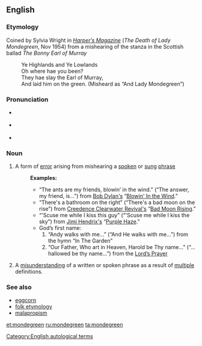 {{was wotd|2006|June|30}}
==English==

{{wikipedia}}

===Etymology===
Coined by Sylvia Wright in ''[[w:Harper's Magazine|Harper’s Magazine]]'' (''The Death of Lady Mondegreen'', Nov 1954) from a mishearing of the stanza in the Scottish ballad ''The Bonny Earl of Murray''
: Ye Highlands and Ye Lowlands
: Oh where hae you been?
: They hae slay the Earl of Murray,
: And laid him on the green. (Misheard as “And Lady Mondegreen”)

===Pronunciation===
* {{a|UK}} {{IPA|/ˈmɒndəɡri:n/}}
* {{a|US}} {{IPA|/ˈmɑndəɡriːn/}}
* {{audio|en-us-mondegreen.ogg|Audio (US)}}

===Noun===
{{en-noun}}

# A form of [[error]] arising from mishearing a [[spoken]] or [[sung]] [[phrase]]
#: '''Examples:'''
#:* “The ants are my friends, blowin’ in the wind.” (“The answer, my friend, is...”) from [[w:Bob Dylan|Bob Dylan's]] “[[w:Blowin'_in_the_Wind|Blowin' In the Wind]].”
#:* “There's a bathroom on the right” (“There's a bad moon on the rise”) from [[w:Creedence Clearwater Revival|Creedence Clearwater Revival's]] “[[w:Bad_Moon_Rising_(song)|Bad Moon Rising]].”
#:* “'Scuse me while I kiss this guy” (“'Scuse me while I kiss the sky”) from [[w:Jimi Hendrix|Jimi Hendrix's]] “[[w:Purple_Haze_(song)|Purple Haze]].”
#:* God’s first name:
#:*# “Andy walks with me…” (“And He walks with me…”) from the hymn “In The Garden”
#:*# “Our Father, Who art in Heaven, Harold be Thy name…” (“…hallowed be thy name…”) from the [[w:Lord's Prayer|Lord’s Prayer]]
# {{rare}} A [[misunderstanding]] of a written or spoken phrase as a result of [[multiple]] definitions.

===See also===
* [[eggcorn]]
* [[folk etymology]]
* [[malapropism]]

[[Category:English autological terms]]

[[et:mondegreen]]
[[ru:mondegreen]]
[[ta:mondegreen]]